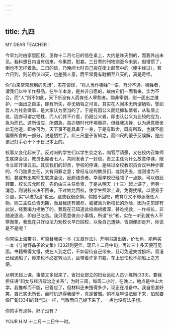 ```yaml
---
---
---
```

title: 九四
---




MY DEAR TEACHER：

今早九时由家里回校，见你十二月七日的信在桌上，大约是昨天到的，而我外出未见。我料想日内当有信来，今果然，慰甚。三日寄的刊物则至今未到，但慢惯了，倒也不怎样着急。二日的信，乃晚间七时自己投在街上邮筒中的（便中经过），若六日到，则前后仅四天，也差强人意，而平常竟有耽搁至八天的，真是奇怪。

你“向来常常想到的思想”，实在谬误，“将人当作牺牲”一语，万分不通。牺牲者，谓我们以牛羊作祭品，在牛羊本身，是并非自愿的，故由它们一面看来，实为不合。而“人”则不如此，天下断没有人而肯任人宰割者。倘非宰割，则一面出之维护，一面出之自主，即有所失，亦无牺牲之可言。其实在人间本无所谓牺牲，譬如吾人为社会做事，是大家认为至当的了。于是有因公义而贬抑私情者，从私情上说，固亦可谓之牺牲，而人们并不介意，仍趋公义者，即由认公义为比较的应为，急为而已。这所谓应，所谓急，虽亦随时代环境而异，但经我决择，认为满意而舍此无他道，即亦可为，天下事不能具备于一身，于是有取舍，既有所取，也就不能偏重所舍的一部分，说是牺牲了。此三尺童子皆知之，而四尺的傻子反误解，是应该记打手心十下于日记本上的。

校事又变化起来了。反对派的学生们以学生会之名，向官厅请愿，又在校内召集师生联席会议，教员出席者七人，共同发表了一封信，责三主任为什么故意停课，限令立即开课云云。其实我们的卸责，学校的停课，是经过全校教职员会议种种步骤的，今乃独责主任，大有问罪之意；曾经与议的教员们，或则先去，或则诿为不知，甚或有出席师生联席会议，反颜诘责者。幸而学校已经领了一点款，可以借此转圜，校长应允回校，先仍由三主任负责，于是从明天（十三）起上课了，但另一消息，则说校长决不回来，不过姑允回校，使学生照常上课，免得扰嚷，以便易于引退，实“以进为退”也云。这使我很恐惧，倘她不回校，教育厅又不即派继任人物，则三主任负责无期，而且我还有被荐，或被派为新校长的危险，因为先前即有此说，经我竭力拒绝了的。我现在已知道此校病根极深，甚难挽救，一作校长，非随波逐流，即自己吃苦。我只愿意做点小事情，所谓“长”者，实在一听到就令人不寒而栗，我现在只好设法力劝校长早日回校，以免自己遭殃，否则便即走开，你说是不是呢？

你常往上海带书，可否替我买一本《文章作法》，开明书店出版，价七角，能再买一本《与谢野晶子论文集》[332]则更佳。现已十二月中旬，再过三十多天便可见面，书籍寄得太慢，或在人到之后，不如留待自己带来，且可免遗失或损坏。香港已经通船了，你来也不必定转汕头，且带着许多书籍，车上恐怕也不如船上之方便。

从明天起上课，事情又多起来了。省妇女部立的妇女运动人员训练所[333]，要我担任讲“妇女与经济政治之关系”，为时三周，每周二小时，在晚上，地点是中山大学。我推却而不能，已答应了，但材料还未搜得多少，现正在准备中。我自思甚好笑，自己实无所长，而时机迫得我硬干，真是苦恼。倘不及早设法倒下来，怕就要像厂甸[334]的轻气球一样，气散而自己掉下来了，一点也没有法子想。

你的手有点抖，好了没有？

YOUR H.M.十二月十二日午一时。